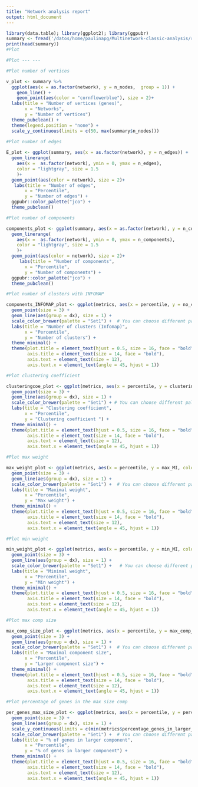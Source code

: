 ```yaml
---
title: "Network analysis report"
output: html_document
---
```


```r
library(data.table); library(ggplot2); library(ggpubr)
summary <- fread('/datos/home/paulinapg/Multinetwork-classic-analysis/results/networks_summary.csv')
print(head(summary))
#Plot

#Plot --- ---

#Plot number of vertices 

v_plot <- summary %>%
  ggplot(aes(x = as.factor(network), y = n_nodes,  group = 1)) +
    geom_line() +
    geom_point(aes(color = "cornflowerblue"), size = 2)+
  labs(title = "Number of vertices (genes)",
       x = "Networks",
       y = "Number of vertices") 
  theme_pubclean() +
  theme(legend.position = "none") +
  scale_y_continuous(limits = c(50, max(summary$n_nodes))) 
  
#Plot number of edges 

E_plot <- ggplot(summary, aes(x = as.factor(network), y = n_edges)) +
  geom_linerange(
    aes(x =  as.factor(network), ymin = 0, ymax = n_edges), 
    color = "lightgray", size = 1.5
    )+
  geom_point(aes(color = network), size = 2)+
   labs(title = "Number of edges",
       x = "Percentile",
       y = "Number of edges") +
  ggpubr::color_palette("jco") +
  theme_pubclean()

#Plot number of components

components_plot <- ggplot(summary, aes(x = as.factor(network), y = n_components)) +
  geom_linerange(
    aes(x =  as.factor(network), ymin = 0, ymax = n_components), 
    color = "lightgray", size = 1.5
    )+
  geom_point(aes(color = network), size = 2)+
     labs(title = "Number of components",
       x = "Percentile",
       y = "Number of components") +
  ggpubr::color_palette("jco") +
  theme_pubclean()

#Plot number of clusters with INFOMAP

components_INFOMAP_plot <- ggplot(metrics, aes(x = percentile, y = no_cluster_infomap, color = dx)) +
  geom_point(size = 3) +
  geom_line(aes(group = dx), size = 1) +
  scale_color_brewer(palette = "Set1") +  # You can choose different palettes
  labs(title = "Number of clusters (Infomap)",
       x = "Percentile",
       y = "Number of clusters") +
  theme_minimal() +
  theme(plot.title = element_text(hjust = 0.5, size = 16, face = "bold"),
        axis.title = element_text(size = 14, face = "bold"),
        axis.text = element_text(size = 12),
        axis.text.x = element_text(angle = 45, hjust = 1))

#Plot clustering coefficient

clusteringcoe_plot <- ggplot(metrics, aes(x = percentile, y = clustering_coefficient, color = dx)) +
  geom_point(size = 3) +
  geom_line(aes(group = dx), size = 1) +
  scale_color_brewer(palette = "Set1") + # You can choose different palettes
  labs(title = "Clustering coefficient",
       x = "Percentile",
       y = "Clustering coefficient ") +
  theme_minimal() +
  theme(plot.title = element_text(hjust = 0.5, size = 16, face = "bold"),
        axis.title = element_text(size = 14, face = "bold"),
        axis.text = element_text(size = 12),
        axis.text.x = element_text(angle = 45, hjust = 1))

#Plot max weight

max_weight_plot <- ggplot(metrics, aes(x = percentile, y = max_MI, color = dx)) +
  geom_point(size = 3) +
  geom_line(aes(group = dx), size = 1) +
  scale_color_brewer(palette = "Set1") +  # You can choose different palettes
  labs(title = "Maximal weight",
       x = "Percentile",
       y = "Max weight") +
  theme_minimal() +
  theme(plot.title = element_text(hjust = 0.5, size = 16, face = "bold"),
        axis.title = element_text(size = 14, face = "bold"),
        axis.text = element_text(size = 12),
        axis.text.x = element_text(angle = 45, hjust = 1))

#Plot min weight

min_weight_plot <- ggplot(metrics, aes(x = percentile, y = min_MI, color = dx)) +
  geom_point(size = 3) +
  geom_line(aes(group = dx), size = 1) +
  scale_color_brewer(palette = "Set1") +   # You can choose different palettes
  labs(title = "Minimal weight",
       x = "Percentile",
       y = "Min weight") +
  theme_minimal() +
  theme(plot.title = element_text(hjust = 0.5, size = 16, face = "bold"),
        axis.title = element_text(size = 14, face = "bold"),
        axis.text = element_text(size = 12),
        axis.text.x = element_text(angle = 45, hjust = 1))

#Plot max comp size

max_comp_size_plot <- ggplot(metrics, aes(x = percentile, y = max_comp_size, color = dx)) +
  geom_point(size = 3) +
  geom_line(aes(group = dx), size = 1) +
  scale_color_brewer(palette = "Set1") +  # You can choose different palettes
  labs(title = "Maximal component size",
       x = "Percentile",
       y = "Larger component size") +
  theme_minimal() +
  theme(plot.title = element_text(hjust = 0.5, size = 16, face = "bold"),
        axis.title = element_text(size = 14, face = "bold"),
        axis.text = element_text(size = 12),
        axis.text.x = element_text(angle = 45, hjust = 1))

#Plot percentage of genes in the max size comp

per_genes_max_size_plot <- ggplot(metrics, aes(x = percentile, y = percentage_genes_in_larger_component, color = dx)) +
  geom_point(size = 3) +
  geom_line(aes(group = dx), size = 1) +
  scale_y_continuous(limits = c(min(metrics$percentage_genes_in_larger_component), 100), breaks = seq(50, 100, by = 20)) +
  scale_color_brewer(palette = "Set1") +  # You can choose different palettes
  labs(title = "% of genes in larger component",
       x = "Percentile",
       y = "% of genes in larger component") +
  theme_minimal() +
  theme(plot.title = element_text(hjust = 0.5, size = 16, face = "bold"),
        axis.title = element_text(size = 14, face = "bold"),
        axis.text = element_text(size = 12),
        axis.text.x = element_text(angle = 45, hjust = 1))

```
